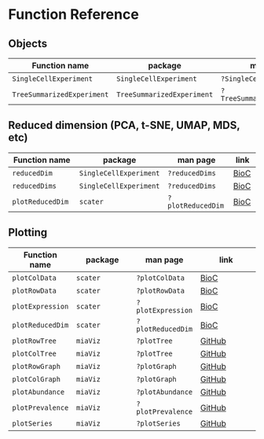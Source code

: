

# Function Reference {#function-ref}

## Objects

| Function name                 | package                       | man page                          | link |
|---------------                |---------                      |-------------                      |------|
| `SingleCellExperiment`        | `SingleCellExperiment`        | `?SingleCellExperiment`           | [BioC](https://doi.org/doi:10.18129/B9.bioc.SingleCellExperiment) |
| `TreeSummarizedExperiment`    | `TreeSummarizedExperiment`    | `?TreeSummarizedExperiment`       | [BioC](https://doi.org/doi:10.18129/B9.bioc.TreeSummarizedExperiment) |

## Reduced dimension (PCA, t-SNE, UMAP, MDS, etc)

| Function name         | package                       | man page          | link |
|---------------        |---------                      |-------------      |------|
| `reducedDim`          | `SingleCellExperiment`        | `?reducedDims`    | [BioC](https://doi.org/doi:10.18129/B9.bioc.SingleCellExperiment) |
| `reducedDims`         | `SingleCellExperiment`        | `?reducedDims`    | [BioC](https://doi.org/doi:10.18129/B9.bioc.SingleCellExperiment) |
| `plotReducedDim`      | `scater`                      | `?plotReducedDim` | [BioC](https://doi.org/doi:10.18129/B9.bioc.scater) |

## Plotting

| Function name         | package                       | man page          | link                                                     |
|---                    |---                            |---                |---                                                       |
| `plotColData`         | `scater`                      | `?plotColData`    | [BioC](https://doi.org/doi:10.18129/B9.bioc.scater)      |
| `plotRowData`         | `scater`                      | `?plotRowData`    | [BioC](https://doi.org/doi:10.18129/B9.bioc.scater)      |
| `plotExpression`      | `scater`                      | `?plotExpression` | [BioC](https://doi.org/doi:10.18129/B9.bioc.scater)      |
| `plotReducedDim`      | `scater`                      | `?plotReducedDim` | [BioC](https://doi.org/doi:10.18129/B9.bioc.scater)      |
| `plotRowTree`         | `miaViz`                      | `?plotTree`       | [GitHub](https://github.com/microbiome/miaViz)           |
| `plotColTree`         | `miaViz`                      | `?plotTree`       | [GitHub](https://github.com/microbiome/miaViz)           |
| `plotRowGraph`        | `miaViz`                      | `?plotGraph`      | [GitHub](https://github.com/microbiome/miaViz)           |
| `plotColGraph`        | `miaViz`                      | `?plotGraph`      | [GitHub](https://github.com/microbiome/miaViz)           |
| `plotAbundance`       | `miaViz`                      | `?plotAbundance`  | [GitHub](https://github.com/microbiome/miaViz)           |
| `plotPrevalence`      | `miaViz`                      | `?plotPrevalence` | [GitHub](https://github.com/microbiome/miaViz)      |
| `plotSeries`          | `miaViz`                      | `?plotSeries`     | [GitHub](https://github.com/microbiome/miaViz)              |

